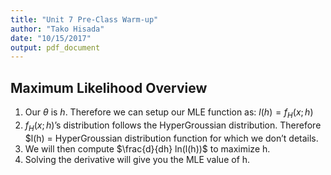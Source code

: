 ```yaml
---
title: "Unit 7 Pre-Class Warm-up"
author: "Tako Hisada"
date: "10/15/2017"
output: pdf_document
---
```


## Maximum Likelihood Overview

1. Our $\theta$ is $h$. Therefore we can setup our MLE function as: $l(h) = f_{H}(x;h)$
2. $f_{H}(x;h)$'s distribution follows the HyperGroussian distribution. Therefore $l(h) = HyperGroussian distribution function for which we don't details.
3. We will then compute $\frac{d}{dh} ln(l(h))$ to maximize h.
4. Solving the derivative will give you the MLE value of h.